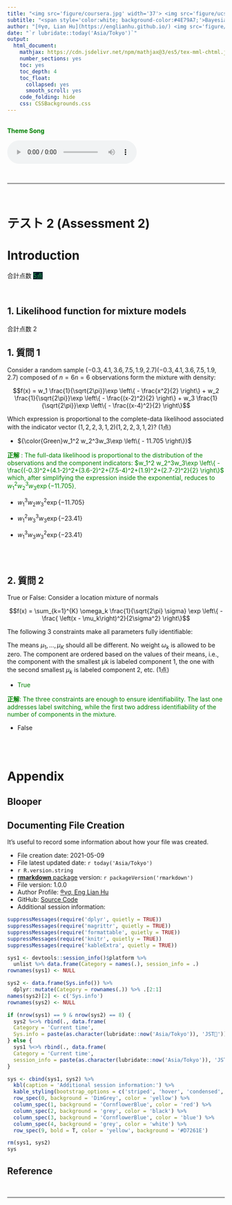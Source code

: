 ```yaml
---
title: "<img src='figure/coursera.jpg' width='37'> <img src='figure/ucsc.png' width='240'>"
subtitle: "<span style='color:white; background-color:#4E79A7;'>Bayesian Statistics: Mixture Models</span> (Assessment 2)"
author: "[®γσ, Lian Hu](https://englianhu.github.io/) <img src='figure/quantitative trader 1.jpg' width='12'> <img src='figure/ENG.jpg' width='24'> ®"
date: "`r lubridate::today('Asia/Tokyo')`"
output:
  html_document: 
    mathjax: https://cdn.jsdelivr.net/npm/mathjax@3/es5/tex-mml-chtml.js
    number_sections: yes
    toc: yes
    toc_depth: 4
    toc_float:
      collapsed: yes
      smooth_scroll: yes
    code_folding: hide
    css: CSSBackgrounds.css
---
```


<br>
<span style='color:green'>**Theme Song**</span>
<br>

<audio src="music/California-Dreaming-Chorus.mp3" controls></audio>
<br>

------

<br>

# テスト 2 (Assessment 2)

# Introduction

合計点数 <span style='color:#3C5C; background-color:#011A27;'>5点</span>

<br>

## 1. Likelihood function for mixture models

合計点数 2

## 1. 質問 1

Consider a random sample $(-0.3, 4.1, 3.6, 7.5, 1.9, 2.7)(−0.3,4.1,3.6,7.5,1.9,2.7)$ composed of $n=6n=6$ observations form the mixture with density:

$$f(x) = w_1 \frac{1}{\sqrt{2\pi}}\exp \left\{ - \frac{x^2}{2} \right\} + w_2 \frac{1}{\sqrt{2\pi}}\exp \left\{ - \frac{(x-2)^2}{2} \right\} + w_3 \frac{1}{\sqrt{2\pi}}\exp \left\{ - \frac{(x-4)^2}{2} \right\}$$

Which expression is proportional to the complete-data likelihood associated with the indicator vector $(1,2,2,3,1,2)(1,2,2,3,1,2)$? (1点)

- ${\color{Green}w_1^2 w_2^3w_3\exp \left\{ - 11.705 \right\}}$

<span style='color:Green;'> **正解** :
The full-data likelihood is proportional to the distribution of the observations and the component indicators: $w_1^2 w_2^3w_3\exp \left\{ - \frac{(-0.3)^2+(4.1-2)^2+(3.6-2)^2+(7.5-4)^2+(1.9)^2+(2.7-2)^2}{2} \right\}$ which, after simplifying the expression inside the exponential, reduces to $w_1^2 w_2^3w_3\exp \left\{ -11.705 \right\}$.
</span>

- $w_1^3 w_2w_3^2\exp \left\{ - 11.705 \right\}$

- $w_1^2 w_3^3w_3\exp \left\{ - 23.41 \right\}$

- $w_1^3 w_3w_3^2\exp \left\{ - 23.41 \right\}$

</br></br>

## 2. 質問 2

True or False: Consider a location mixture of normals

$$f(x) = \sum_{k=1}^{K} \omega_k \frac{1}{\sqrt{2\pi} \sigma}  \exp \left\{  - \frac{ \left(x - \mu_k\right)^2}{2\sigma^2} \right\}$$

The following 3 constraints make all parameters fully identifiable:

The means $\mu_1, \ldots, \mu_K$ should all be different.
No weight $\omega_k$ is allowed to be zero.
The component are ordered based on the values of their means, i.e., the component with the smallest μk is labeled component 1, the one with the second smallest $\mu_k$ is labeled component 2, etc.  (1点)

- <span style='color:Green;'>True</span>

<span style='color:Green;'>**正解**: 
The three constraints are enough to ensure identifiability.  The last one addresses label switching, while the first two address identifiability of the number of components in the mixture.
</span>

- False

<br><br>

# Appendix

## Blooper

## Documenting File Creation 

It's useful to record some information about how your file was created.

- File creation date: 2021-05-09
- File latest updated date: `r today('Asia/Tokyo')`
- `r R.version.string`
- [**rmarkdown** package](https://github.com/rstudio/rmarkdown) version: `r packageVersion('rmarkdown')`
- File version: 1.0.0
- Author Profile: [®γσ, Eng Lian Hu](https://github.com/scibrokes/owner)
- GitHub: [Source Code](https://github.com/englianhu/Coursera-Overview-of-Advanced-Methods-of-Reinforcement-Learning-in-Finance)
- Additional session information:

```r
suppressMessages(require('dplyr', quietly = TRUE))
suppressMessages(require('magrittr', quietly = TRUE))
suppressMessages(require('formattable', quietly = TRUE))
suppressMessages(require('knitr', quietly = TRUE))
suppressMessages(require('kableExtra', quietly = TRUE))

sys1 <- devtools::session_info()$platform %>% 
  unlist %>% data.frame(Category = names(.), session_info = .)
rownames(sys1) <- NULL

sys2 <- data.frame(Sys.info()) %>% 
  dplyr::mutate(Category = rownames(.)) %>% .[2:1]
names(sys2)[2] <- c('Sys.info')
rownames(sys2) <- NULL

if (nrow(sys1) == 9 & nrow(sys2) == 8) {
  sys2 %<>% rbind(., data.frame(
  Category = 'Current time', 
  Sys.info = paste(as.character(lubridate::now('Asia/Tokyo')), 'JST🗾')))
} else {
  sys1 %<>% rbind(., data.frame(
  Category = 'Current time', 
  session_info = paste(as.character(lubridate::now('Asia/Tokyo')), 'JST🗾')))
}

sys <- cbind(sys1, sys2) %>% 
  kbl(caption = 'Additional session information:') %>% 
  kable_styling(bootstrap_options = c('striped', 'hover', 'condensed', 'responsive')) %>% 
  row_spec(0, background = 'DimGrey', color = 'yellow') %>% 
  column_spec(1, background = 'CornflowerBlue', color = 'red') %>% 
  column_spec(2, background = 'grey', color = 'black') %>% 
  column_spec(3, background = 'CornflowerBlue', color = 'blue') %>% 
  column_spec(4, background = 'grey', color = 'white') %>% 
  row_spec(9, bold = T, color = 'yellow', background = '#D7261E')

rm(sys1, sys2)
sys
```

## Reference

<br>

---

<br>
